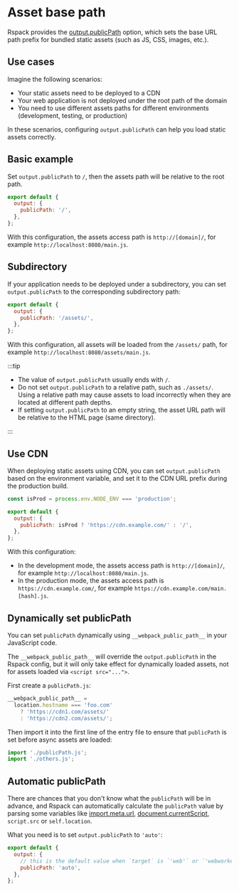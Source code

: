 # Asset base path

Rspack provides the [output.publicPath](/config/output#outputpublicpath) option, which sets the base URL path prefix for bundled static assets (such as JS, CSS, images, etc.).

## Use cases

Imagine the following scenarios:

- Your static assets need to be deployed to a CDN
- Your web application is not deployed under the root path of the domain
- You need to use different assets paths for different environments (development, testing, or production)

In these scenarios, configuring `output.publicPath` can help you load static assets correctly.

## Basic example

Set `output.publicPath` to `/`, then the assets path will be relative to the root path.

```js title="rspack.config.mjs"
export default {
  output: {
    publicPath: '/',
  },
};
```

With this configuration, the assets access path is `http://[domain]/`, for example `http://localhost:8080/main.js`.

## Subdirectory

If your application needs to be deployed under a subdirectory, you can set `output.publicPath` to the corresponding subdirectory path:

```js title="rspack.config.mjs"
export default {
  output: {
    publicPath: '/assets/',
  },
};
```

With this configuration, all assets will be loaded from the `/assets/` path, for example `http://localhost:8080/assets/main.js`.

:::tip

- The value of `output.publicPath` usually ends with `/`.
- Do not set `output.publicPath` to a relative path, such as `./assets/`. Using a relative path may cause assets to load incorrectly when they are located at different path depths.
- If setting `output.publicPath` to an empty string, the asset URL path will be relative to the HTML page (same directory).

:::

## Use CDN

When deploying static assets using CDN, you can set `output.publicPath` based on the environment variable, and set it to the CDN URL prefix during the production build.

```js title="rspack.config.mjs"
const isProd = process.env.NODE_ENV === 'production';

export default {
  output: {
    publicPath: isProd ? 'https://cdn.example.com/' : '/',
  },
};
```

With this configuration:

- In the development mode, the assets access path is `http://[domain]/`, for example `http://localhost:8080/main.js`.
- In the production mode, the assets access path is `https://cdn.example.com/`, for example `https://cdn.example.com/main.[hash].js`.

## Dynamically set publicPath

You can set `publicPath` dynamically using `__webpack_public_path__` in your JavaScript code.

The `__webpack_public_path__` will override the `output.publicPath` in the Rspack config, but it will only take effect for dynamically loaded assets, not for assets loaded via `<script src="...">`.

First create a `publicPath.js`:

```js title="publicPath.js"
__webpack_public_path__ =
  location.hostname === 'foo.com'
    ? 'https://cdn1.com/assets/'
    : 'https://cdn2.com/assets/';
```

Then import it into the first line of the entry file to ensure that `publicPath` is set before async assets are loaded:

```js title="entry.js"
import './publicPath.js';
import './others.js';
```

## Automatic publicPath

There are chances that you don't know what the `publicPath` will be in advance, and Rspack can automatically calculate the `publicPath` value by parsing some variables like [import.meta.url](/api/runtime-api/module-variables#importmetaurl), [document.currentScript](https://developer.mozilla.org/en-US/docs/Web/API/Document/currentScript), `script.src` or `self.location`.

What you need is to set `output.publicPath` to `'auto'`:

```js title="rspack.config.mjs"
export default {
  output: {
    // this is the default value when `target` is `'web'` or `'webworker'`
    publicPath: 'auto',
  },
};
```
